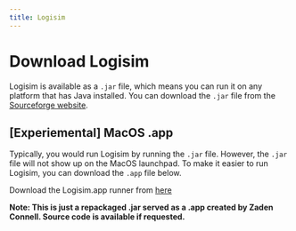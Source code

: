 ```yaml
---
title: Logisim
---
```


# Download Logisim

Logisim is available as a `.jar` file, which means you can run it on any platform that has Java installed. You can download the `.jar` file from the [Sourceforge website](https://sourceforge.net/projects/circuit/files/2.7.x/2.7.1/).

## [Experiemental] MacOS .app

Typically, you would run Logisim by running the `.jar` file. However, the `.jar` file will not show up on the MacOS launchpad. To make it easier to run Logisim, you can download the `.app` file below.

Download the Logisim.app runner from [here](https://drive.google.com/file/d/1D4OrkVm24Uz-FklG1poQqfY16Zd9wVj_/view?usp=sharing)

**Note: This is just a repackaged .jar served as a .app created by Zaden Connell. Source code is available if requested.**

